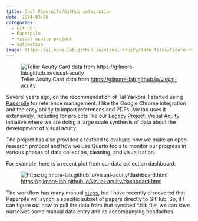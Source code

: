 ```yaml
---
title: Cool Paperpile/GitHub integration
date: 2024-03-28
categories:
  - GitHub
  - Paperpile
  - visual acuity project
  - automation
image: https://gilmore-lab.github.io/visual-acuity/data_files/figure-html/fig-teller-acuity-across-age-1.png
---
```


![Teller Acuity Card data from  <https://gilmore-lab.github.io/visual-acuity>](https://gilmore-lab.github.io/visual-acuity/data_files/figure-html/fig-teller-acuity-across-age-1.png)

Several years ago, on the recommendation of Tal Yarkoni, I started using [Paperpile](https://paperpile.com) for reference management.
I like the Google Chrome integration and the easy ability to import references and PDFs.
My lab uses it extensively, including for projects like our [Legacy Project: Visual Acuity](https://gilmore-lab.github.io/visual-acuity) initiative where we are doing a large scale synthesis of data about the development of visual acuity.

The project has also provided a testbed to evaluate how we make an open research protocol and how we use Quarto tools to monitor our progress in various phases of data collection, cleaning, and visualization.

For example, here is a recent plot from our data collection dashboard:

![<https://gilmore-lab.github.io/visual-acuity/dashboard.html>](https://gilmore-lab.github.io/visual-acuity/dashboard_files/figure-html/fig-papers-by-pub-year-1.png)

The workflow has many manual [steps](https://gilmore-lab.github.io/visual-acuity/protocol.html), but I have recently discovered that Paperpile will synch a specific subset of papers directly to GitHub.
So, if I can figure out how to pull the data from that synched *.bib file, we can save ourselves some manual data entry and its accompanying headaches.
